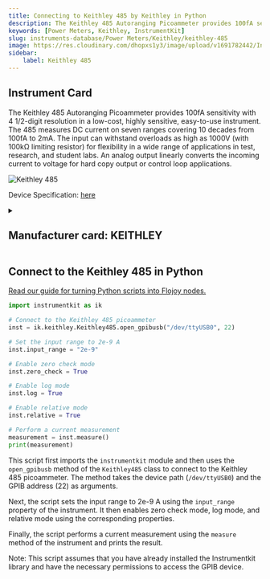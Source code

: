 ```yaml
---
title: Connecting to Keithley 485 by Keithley in Python
description: The Keithley 485 Autoranging Picoammeter provides 100fA sensitivity with 4 1/2-digit resolution in a low-cost, highly sensitive, easy-to-use instrument. The 485 measures DC current on seven ranges covering 10 decades from 100fA to 2mA. The input can withstand overloads as high as 1000V (with 100kΩ limiting resistor) for flexibility in a wide range of applications in test, research, and student labs. An analog output linearly converts the incoming current to voltage for hard copy output or control loop applications.
keywords: [Power Meters, Keithley, InstrumentKit] 
slug: instruments-database/Power Meters/Keithley/keithley-485 
image: https://res.cloudinary.com/dhopxs1y3/image/upload/v1691782442/Instruments/Power%20Meters/Keithley-485/Keithley-485.jpg
sidebar:
    label: Keithley 485 
---
```



## Instrument Card

The Keithley 485 Autoranging Picoammeter provides 100fA sensitivity with 4 1/2-digit resolution in a low-cost, highly sensitive, easy-to-use instrument. The 485 measures DC current on seven ranges covering 10 decades from 100fA to 2mA. The input can withstand overloads as high as 1000V (with 100kΩ limiting resistor) for flexibility in a wide range of applications in test, research, and student labs. An analog output linearly converts the incoming current to voltage for hard copy output or control loop applications.


![Keithley 485](https://res.cloudinary.com/dhopxs1y3/image/upload/v1691782442/Instruments/Power%20Meters/Keithley-485/Keithley-485.jpg)

Device Specification: [here](https://www.testequipmenthq.com/datasheets/KEITHLEY-485-Datasheet.pdf)

<details style={{ marginTop: "15px"}}>
<summary><h2 style={{display:'inline'}}>Manufacturer card: KEITHLEY</h2></summary>

![KEITHLEY](https://res.cloudinary.com/dhopxs1y3/image/upload/v1692806202/Instruments/Vendor%20Logos/Keithley.png)

Keithley Instruments is a measurement and instrument company headquartered in Solon, Ohio, that develops, manufactures, markets, and sells data acquisition products, as well as complete systems for high-volume production and assembly testing.

- Headquarters: Cleveland, Ohio, United States
- Yearly Revenue (millions, USD): 110.6
- Vendor Website: [here](https://www.tek.com/en)

</details>


<FeaturedInstrumentVideo category="POWER_METERS" />

## Connect to the Keithley 485 in Python

[Read our guide for turning Python scripts into Flojoy nodes.](https://docs.flojoy.ai/contribution/blocks/custom-flojoy-block/)



<Tabs>
<TabItem value="Flojoy" label="Flojoy" className="flojoy-instrument-tabs">

<SectionsCard category="POWER_METERS" manufacturer="Keithley"></SectionsCard>

</TabItem>
<TabItem value="InstrumentKit" label="InstrumentKit">


```python
import instrumentkit as ik

# Connect to the Keithley 485 picoammeter
inst = ik.keithley.Keithley485.open_gpibusb("/dev/ttyUSB0", 22)

# Set the input range to 2e-9 A
inst.input_range = "2e-9"

# Enable zero check mode
inst.zero_check = True

# Enable log mode
inst.log = True

# Enable relative mode
inst.relative = True

# Perform a current measurement
measurement = inst.measure()
print(measurement)
```

This script first imports the `instrumentkit` module and then uses the `open_gpibusb` method of the `Keithley485` class to connect to the Keithley 485 picoammeter. The method takes the device path (`/dev/ttyUSB0`) and the GPIB address (22) as arguments.

Next, the script sets the input range to 2e-9 A using the `input_range` property of the instrument. It then enables zero check mode, log mode, and relative mode using the corresponding properties.

Finally, the script performs a current measurement using the `measure` method of the instrument and prints the result.

Note: This script assumes that you have already installed the Instrumentkit library and have the necessary permissions to access the GPIB device.

</TabItem>
</Tabs>